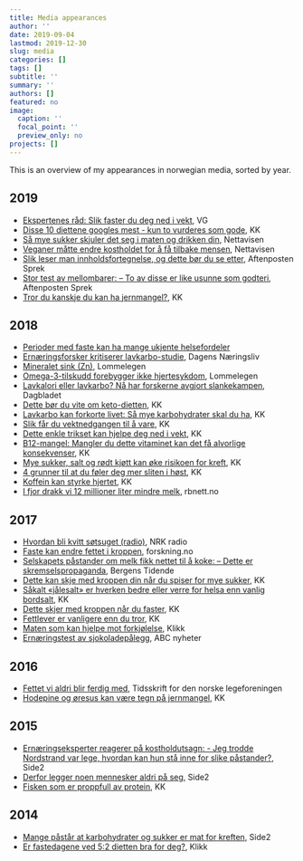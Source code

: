 ```yaml
---
title: Media appearances
author: ''
date: 2019-09-04
lastmod: 2019-12-30
slug: media
categories: []
tags: []
subtitle: ''
summary: ''
authors: []
featured: no
image:
  caption: ''
  focal_point: ''
  preview_only: no
projects: []
---
```


This is an overview of my appearances in norwegian media, sorted by year. 

## 2019
- [Ekspertenes råd: Slik faster du deg ned i vekt](https://www.vg.no/forbruker/helse/i/K3knAX/ekspertenes-raad-slik-faster-du-deg-ned-i-vekt), VG
- [Disse 10 diettene googles mest - kun to vurderes som gode](https://www.kk.no/helse/disse-10-diettene-googles-mest---kun-to-vurderes-som-gode/71690391), KK
- [Så mye sukker skjuler det seg i maten og drikken din](https://www.nettavisen.no/livsstil/sa-mye-sukker-skjuler-det-seg-i-maten-og-drikken-din/3423637124.html), Nettavisen
- [Veganer måtte endre kostholdet for å få tilbake mensen](https://www.nettavisen.no/livsstil/veganer-matte-endre-kostholdet-for-a-fa-tilbake-mensen/3423624288.html), Nettavisen
- [Slik leser man innholdsfortegnelse, og dette bør du se etter](https://www.aftenposten.no/sport/sprek/i/jdO4ae/Slik-leser-man-innholdsfortegnelse_-og-dette-bor-du-se-etter), Aftenposten Sprek
- [Stor test av mellombarer: – To av disse er like usunne som godteri](https://www.adressa.no/100Sport/sprek/Stor-test-av-mellombarer--To-av-disse-er-like-usunne-som-godteri-267242b.html), Aftenposten Sprek
- [Tror du kanskje du kan ha jernmangel?](https://www.kk.no/helse/tror-du-kanskje-du-kan-ha-jernmangel/70743439), KK

## 2018
- [Perioder med faste kan ha mange ukjente helsefordeler](https://www.kk.no/helse/perioder-med-faste-kan-ha-mange-ukjente-helsefordeler/70511206)
- [Ernæringsforsker kritiserer lavkarbo-studie](https://www.dn.no/helse/rikshospitalet/helsedirektoratet/lchf/ernaringsforsker-kritiserer-lavkarbo-studie/2-1-479457), Dagens Næringsliv
- [Mineralet sink (Zn)](https://www.lommelegen.no/ernæring/kosthold/artikkel/mineralet-sink-zn/70237097), Lommelegen
- [Omega-3-tilskudd forebygger ikke     hjertesykdom](https://www.lommelegen.no/hjerte-og-kar/artikkel/omega-3-ti lskudd-forebygger-ikke-hjertesykdom/70168284), Lommelegen
- [Lavkalori eller lavkarbo? Nå har forskerne avgjort     slankekampen](https://www.dagbladet.no/mat/lavkalori-eller-lavkarbo-na-ha r-forskerne-avgjort-slankekampen/69566455), Dagbladet
- [Dette bør du vite om     keto-dietten](https://www.kk.no/helse/dette-bor-du-vite-om-keto-dietten/69854226), KK
- [Lavkarbo kan forkorte livet: Så mye karbohydrater skal du     ha](https://www.kk.no/helse/lavkarbo-kan-forkorte-livet-sa-mye-karbohydrater-skal-du-ha/70146850), KK
- [Slik får du vektnedgangen til å     vare](https://www.kk.no/helse/slik-far-du-vektnedgangen-til-a-vare/69970860), KK
- [Dette enkle trikset kan hjelpe deg ned i     vekt](https://www.kk.no/helse/dette-enkle-trikset-kan-hjelpe-deg-ned-i-vekt/69541630), KK
- [B12-mangel: Mangler du dette vitaminet kan det få alvorlige     konsekvenser](https://www.kk.no/helse/mangler-du-dette-vitaminet-kan-det-fa-alvorlige-konsekvenser/70329844), KK
- [Mye sukker, salt og rødt kjøtt kan øke risikoen for     kreft](https://www.kk.no/helse/mye-sukker-salt-og-rodt-kjott-kan-oke-risikoen-for-kreft/69375719), KK
- [4 grunner til at du føler deg mer sliten i     høst](https://www.kk.no/helse/4-grunner-til-at-du-foler-deg-mer-sliten-i- host/70307650), KK
- [Koffein kan styrke hjertet](https://www.kk.no/helse/koffein-kan-styrke-hjertet/69990108), KK
- [I fjor drakk vi 12 millioner liter mindre melk](https://www.rbnett.no/nyheter/2018/02/01/I-fjor-drakk-vi-12-millioner-liter-mindre-melk-16010284.ece), rbnett.no

## 2017
- [Hvordan bli kvitt søtsuget (radio)](https://radio.nrk.no/serie/distriktsprogram-hordaland/DKHO02000217/03-01-2017#t=43m24s), NRK radio
- [Faste kan endre fettet i kroppen](https://forskning.no/slanking-helse-ny/faste-kan-endre-fettet-i-kroppen/314904), forskning.no
- [Selskapets påstander om melk fikk nettet til å koke: – Dette er skremselspropaganda](https://www.bt.no/sprek/i/Xg6AGb/selskapets-paastander-om-melk-fikk-nettet-til-aa-koke-dette-er-skrems), Bergens Tidende
- [Dette kan skje med kroppen din når du spiser for mye sukker](https://www.kk.no/helse/dette-kan-skje-med-kroppen-din-nar-du-spiser-for-mye-sukker/68952691), KK
- [Såkalt «jålesalt» er hverken bedre eller verre for helsa enn vanlig bordsalt](https://www.kk.no/helse/sakalt-jalesalt-er-hverken-bedre-eller-verre-for-helsa-enn-vanlig-bordsalt/67735666), KK
- [Dette skjer med kroppen når du faster](https://www.kk.no/helse/dette-skjer-med-kroppen-nar-du-faster/67978018), KK
- [Fettlever er vanligere enn du tror](https://www.kk.no/helse/fettlever-er-vanligere-enn-du-tror/68221854), KK
- [Maten som kan hjelpe mot forkjølelse](https://www.klikk.no/helse/doktoronline/forkjolelse/mat-mot-forkjolelse-2500894), Klikk
- [Ernæringstest av sjokoladepålegg](https://www.abcnyheter.no/livet/mat-og-drikke/2017/08/15/195324567/ernaeringstest-av-sjokoladepalegg), ABC nyheter
    
## 2016
- [Fettet vi aldri blir ferdig med](https://tidsskriftet.no/2016/07/fra-andre-tidsskrifter/fettet-vi-aldri-blir-ferdig-med), Tidsskrift for den norske legeforeningen
- [Hodepine og øresus kan være tegn på jernmangel](https://www.kk.no/helse/hodepine-og-oresus-kan-vaere-tegn-pa-jernmangel/67746148), KK

## 2015
- [Ernæringseksperter reagerer på kostholdutsagn: - Jeg trodde Nordstrand var lege, hvordan kan hun stå inne for slike påstander?](https://www.side2.no/helse/ernaeringseksperter-reagerer-pa-kostholdutsagn---jeg-trodde-nordstrand-var-lege-hvordan-kan-hun-sta-inne-for-slike-pastander-4534876), Side2
- [Derfor legger noen mennesker aldri på seg](https://www.side2.no/helse/derfor-legger-noen-mennesker-aldri-pa-seg-4558737), Side2
- [Fisken som er proppfull av protein](https://www.kk.no/livstil/fisken-som-er-proppfull-av-protein/67794068), KK
    
## 2014
- [Mange påstår at karbohydrater og sukker er mat for kreften](https://www.side2.no/helse/mange-pastar-at-karbohydrater-og-sukker-er-mat-for-kreften-4472875), Side2
- [Er fastedagene ved 5:2 dietten bra for deg?](https://www.klikk.no/helse/kosthold/slank/er-fastedagene-ved-52-dietten-bra-for-deg-2525945), Klikk
    